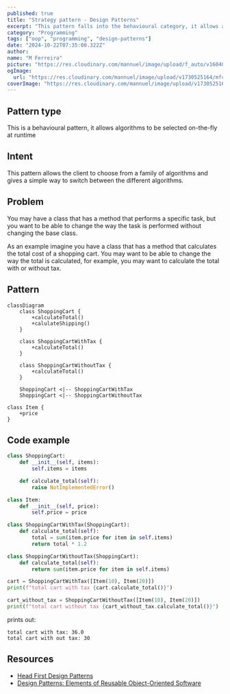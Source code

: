 ```yaml
---
published: true
title: "Strategy pattern - Design Patterns"
excerpt: "This pattern falls into the behavioural category, it allows algorithms to be selected on-the-fly at runtime"
category: "Programming"
tags: ["oop", "programming", "design-patterns"]
date: "2024-10-22T07:35:00.322Z"
author:
name: "M Ferreira"
picture: "https://res.cloudinary.com/mannuel/image/upload/f_auto/v1604067445/images/mee.jpg"
ogImage:
  url: "https://res.cloudinary.com/mannuel/image/upload/v1730525164/mfcom/kwmnfz1jxxl80k23wgpe.png"
coverImage: "https://res.cloudinary.com/mannuel/image/upload/v1730525164/mfcom/kwmnfz1jxxl80k23wgpe.png"
---
```


## Pattern type

This is a behavioural pattern, it allows algorithms to be selected on-the-fly at runtime

## Intent

This pattern allows the client to choose from a family of algorithms and gives a simple way to switch between the different algorithms.

## Problem

You may have a class that has a method that performs a specific task, but you want to be able to change the way the task is performed without changing the base class.

As an example imagine you have a class that has a method that calculates the total cost of a shopping cart.
You may want to be able to change the way the total is calculated, for example, you may want to calculate the total with or without tax.

## Pattern

```mermaid
classDiagram
    class ShoppingCart {
        +calculateTotal()
        +calulateShipping()
    }

    class ShoppingCartWithTax {
        +calculateTotal()
    }

    class ShoppingCartWithoutTax {
        +calculateTotal()
    }

    ShoppingCart <|-- ShoppingCartWithTax
    ShoppingCart <|-- ShoppingCartWithoutTax

class Item {
    +price
}
```

## Code example

```python
class ShoppingCart:
    def __init__(self, items):
        self.items = items

    def calculate_total(self):
        raise NotImplementedError()
```

```python
class Item:
    def __init__(self, price):
        self.price = price
```

```python
class ShoppingCartWithTax(ShoppingCart):
    def calculate_total(self):
        total = sum(item.price for item in self.items)
        return total * 1.2

class ShoppingCartWithoutTax(ShoppingCart):
    def calculate_total(self):
        return sum(item.price for item in self.items)
```

```python
cart = ShoppingCartWithTax([Item(10), Item(20)])
print(f"total cart with tax {cart.calculate_total()}")

cart_without_tax = ShoppingCartWithoutTax([Item(10), Item(20)])
print(f"total cart without tax {cart_without_tax.calculate_total()}")
```

prints out:

```text
total cart with tax: 36.0
total cart with out tax: 30
```

## Resources

- [Head First Design Patterns](https://www.oreilly.com/library/view/head-first-design/0596007124/)
- [Design Patterns: Elements of Reusable Object-Oriented Software](https://www.oreilly.com/library/view/design-patterns-elements/0201633612/)
